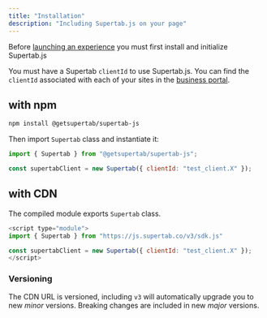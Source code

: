 ```yaml
---
title: "Installation"
description: "Including Supertab.js on your page"
---
```


Before [launching an experience](/supertab-js/experiences/starting-experiences)
you must first install and initialize Supertab.js

You must have a Supertab `clientId` to use Supertab.js.
You can find the `clientId` associated with each of your sites in the [business portal](/supertab-experiences/sites).

## with npm

```bash Install
npm install @getsupertab/supertab-js
```

Then import `Supertab` class and instantiate it:

```javascript Initialize
import { Supertab } from "@getsupertab/supertab-js";

const supertabClient = new Supertab({ clientId: "test_client.X" });
```

## with CDN

The compiled module exports `Supertab` class.

```javascript Import & Initialize
<script type="module">
import { Supertab } from "https://js.supertab.co/v3/sdk.js"

const supertabClient = new Supertab({ clientId: "test_client.X" });
</script>
```

### Versioning

The CDN URL is versioned, including `v3` will automatically upgrade you to new *minor* versions.
Breaking changes are included in new *major* versions.
